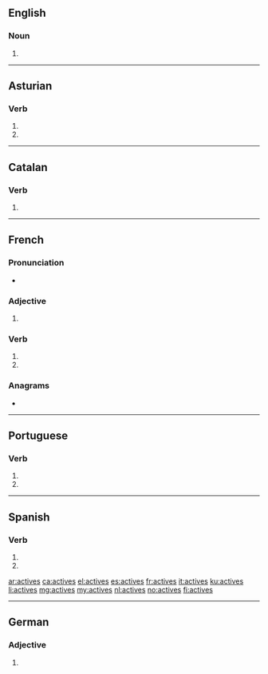 {{also|activés}}
==English==

===Noun===
{{head|en|noun plural form}}

# {{plural of|active|lang=en}}

----

==Asturian==

===Verb===
{{ast-verb form}}

# {{form of|second-person singular present indicative|activar|lang=ast}}
# {{form of|second-person singular present subjunctive|activar|lang=ast}}

----

==Catalan==

===Verb===
{{head|ca|verb form}}

# {{ca-verb form of|p=2|n=sg|t=pres|m=ind|activar}}

----

==French==

===Pronunciation===
* {{IPA|/ak.tiv/|lang=fr}}

===Adjective===
{{fr-adj-form}}

# {{feminine plural of|actif|lang=fr}}

===Verb===
{{fr-verb-form}}

# {{inflection of|activer||2|s|pres|indc|lang=fr}}
# {{inflection of|activer||2|s|pres|subj|lang=fr}}

===Anagrams===
* {{l|fr|cavités}}

----

==Portuguese==

===Verb===
{{pt-verb-form}}

# {{inflection of|activar||2|s|pres|subj|lang=pt}}
# {{inflection of|activar||2|s|negative|impr|lang=pt}}

----

==Spanish==

===Verb===
{{head|es|verb form}}

# {{es-verb form of|ending=ar|mood=imperative|sense=negative|pers=2|formal=no|number=singular|activar}}
# {{es-verb form of|ending=ar|mood=subjunctive|tense=present|pers=2|formal=no|number=singular|activar}}

[[ar:actives]]
[[ca:actives]]
[[el:actives]]
[[es:actives]]
[[fr:actives]]
[[it:actives]]
[[ku:actives]]
[[li:actives]]
[[mg:actives]]
[[my:actives]]
[[nl:actives]]
[[no:actives]]
[[fi:actives]]

----
==German==

===Adjective===
{{head|de|adjective form}}

# {{inflected form of|activ|lang=de}}
{{rfc-auto}}